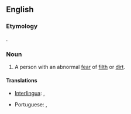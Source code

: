 ==English==

===Etymology===
{{etyl|grc}} {{term|μύσος||uncleanness|lang=grc}}{{suffix||phobe}}.

===Noun===
{{en-noun}}

# A person with an abnormal [[fear]] of [[filth]] or [[dirt]].

====Translations====
{{trans-top|person with an abnormal fear or filth}}
* [[Interlingua]]: {{t-|ia|mysophobo|m}}, {{t-|ia|mysophoba|f}}
{{trans-mid}}
* Portuguese: {{t-|pt|misófobo|m}}, {{t-|pt|misófoba|f}}
{{trans-bottom}}